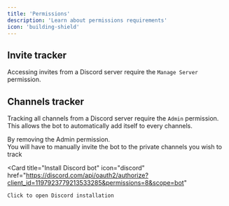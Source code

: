 ```yaml
---
title: 'Permissions'
description: 'Learn about permissions requirements'
icon: 'building-shield'
---
```


## Invite tracker

Accessing invites from a Discord server require the `Manage Server` permission.

## Channels tracker

Tracking all channels from a Discord server require the `Admin` permission.  
This allows the bot to automatically add itself to every channels.

<Note>By removing the Admin permission.  
You will have to manually invite the bot to the private channels you wish to track</Note>

<Card
    title="Install Discord bot"
    icon="discord"
    href="https://discord.com/api/oauth2/authorize?client_id=1197923779213533285&permissions=8&scope=bot"
  >
    Click to open Discord installation
  </Card>

